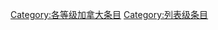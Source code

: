 {{catmore1|[[Wikipedia:加拿大专题|Wikipedia:加拿大专题]]}}
{{Articles by Quality|topic=加拿大|project=加拿大|format=toc}}
{{emptycat}}
{{portal box|加拿大}}
[[Category:各等级加拿大条目|Category:各等级加拿大条目]]
[[Category:列表级条目|Category:列表级条目]]